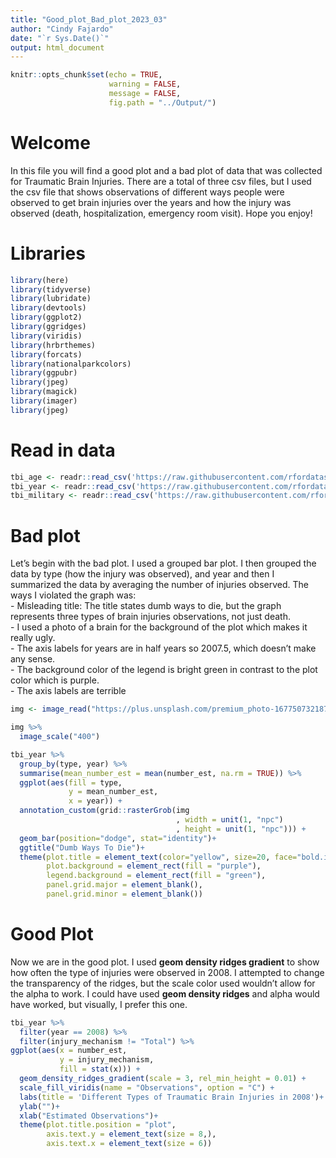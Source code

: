 ```yaml
---
title: "Good_plot_Bad_plot_2023_03"
author: "Cindy Fajardo"
date: "`r Sys.Date()`"
output: html_document
---
```


```r
knitr::opts_chunk$set(echo = TRUE,
                      warning = FALSE,
                      message = FALSE,
                      fig.path = "../Output/")
```

# Welcome
In this file you will find a good plot and a bad plot of data that was collected for Traumatic Brain Injuries. There are a total of three csv files, but I used the csv file that shows observations of different ways people were observed to get brain injuries over the years and how the injury was observed (death, hospitalization, emergency room visit). Hope you enjoy!

# Libraries
```r
library(here)
library(tidyverse)
library(lubridate)
library(devtools)
library(ggplot2)
library(ggridges)
library(viridis)
library(hrbrthemes)
library(forcats)
library(nationalparkcolors)
library(ggpubr)
library(jpeg)
library(magick)
library(imager)
library(jpeg)

```

# Read in data
```r
tbi_age <- readr::read_csv('https://raw.githubusercontent.com/rfordatascience/tidytuesday/master/data/2020/2020-03-24/tbi_age.csv')
tbi_year <- readr::read_csv('https://raw.githubusercontent.com/rfordatascience/tidytuesday/master/data/2020/2020-03-24/tbi_year.csv')
tbi_military <- readr::read_csv('https://raw.githubusercontent.com/rfordatascience/tidytuesday/master/data/2020/2020-03-24/tbi_military.csv')
```


# Bad plot
Let's begin with the bad plot. I used a grouped bar plot. I then grouped the data by type (how the injury was observed), and year and then I summarized the data by averaging the number of injuries observed. The ways I violated the graph was:  
-  Misleading title: The title states dumb ways to die, but the graph represents three types of brain injuries observations, not just death.  
-  I used a photo of a brain for the background of the plot which makes it really ugly.  
-  The axis labels for years are in half years so 2007.5, which doesn't make any sense.  
-  The background color of the legend is bright green in contrast to the plot color which is purple.  
-  The axis labels are terrible
```r
img <- image_read("https://plus.unsplash.com/premium_photo-1677507321876-28a220a7249f?ixlib=rb-4.0.3&ixid=MnwxMjA3fDB8MHxwaG90by1wYWdlfHx8fGVufDB8fHx8&auto=format&fit=crop&w=1374&q=80")

img %>% 
  image_scale("400")

tbi_year %>% 
  group_by(type, year) %>% 
  summarise(mean_number_est = mean(number_est, na.rm = TRUE)) %>% 
  ggplot(aes(fill = type,
             y = mean_number_est,
             x = year)) +
  annotation_custom(grid::rasterGrob(img
                                     , width = unit(1, "npc")
                                     , height = unit(1, "npc"))) +
  geom_bar(position="dodge", stat="identity")+
  ggtitle("Dumb Ways To Die")+
  theme(plot.title = element_text(color="yellow", size=20, face="bold.italic"),
        plot.background = element_rect(fill = "purple"),
        legend.background = element_rect(fill = "green"),
        panel.grid.major = element_blank(),
        panel.grid.minor = element_blank())

```

# Good Plot
Now we are in the good plot. I used **geom density ridges gradient** to show how often the type of injuries were observed in 2008. I attempted to change the transparency of the ridges, but the scale color used wouldn't allow for the alpha to work. I could have used **geom density ridges** and alpha would have worked, but visually, I prefer this one.
```r
tbi_year %>% 
  filter(year == 2008) %>% 
  filter(injury_mechanism != "Total") %>% 
ggplot(aes(x = number_est, 
           y = injury_mechanism, 
           fill = stat(x))) +
  geom_density_ridges_gradient(scale = 3, rel_min_height = 0.01) +
  scale_fill_viridis(name = "Observations", option = "C") +
  labs(title = 'Different Types of Traumatic Brain Injuries in 2008')+
  ylab("")+
  xlab("Estimated Observations")+
  theme(plot.title.position = "plot",
        axis.text.y = element_text(size = 8,),
        axis.text.x = element_text(size = 6))
```

